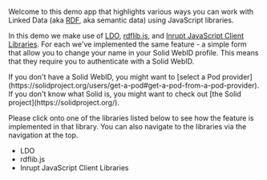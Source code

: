 
Welcome to this demo app that highlights various ways you can work with Linked Data (aka [RDF](https://www.w3.org/TR/rdf11-primer/), aka semantic data) using
JavaScript libraries.

In this demo we make use of [LDO](https://github.com/o-development/ldo/), [rdflib.js](https://github.com/linkeddata/rdflib.js/), and [Inrupt JavaScript Client Libraries](https://docs.inrupt.com/developer-tools/javascript/client-libraries/). For each
we've implemented the same feature - a simple form that allow you to change your name in your Solid WebID profile.
This means that they require you to authenticate with a Solid WebID.

<div className="message is-warning">
    <div className="message-body">
        If you don't have a Solid WebID, you might want to [select a Pod
        provider](https://solidproject.org/users/get-a-pod#get-a-pod-from-a-pod-provider). If you don't know what Solid
        is, you might want to check out [the Solid project](https://solidproject.org/).
    </div>
</div>

Please click onto one of the libraries listed below to see how the feature is implemented in that library. You can also
navigate to the libraries via the navigation at the top.

- <Link to="/ldo">LDO</Link>
- <Link to="/rdflib">rdflib.js</Link>
- <Link to="/inrupt">Inrupt JavaScript Client Libraries</Link>
